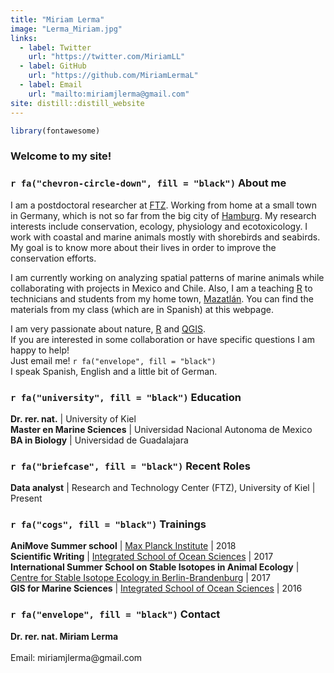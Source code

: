```yaml
---
title: "Miriam Lerma"
image: "Lerma_Miriam.jpg"
links:
  - label: Twitter
    url: "https://twitter.com/MiriamLL"
  - label: GitHub
    url: "https://github.com/MiriamLermaL"
  - label: Email
    url: "mailto:miriamjlerma@gmail.com"
site: distill::distill_website
---
```


```r
library(fontawesome)
```


### **Welcome to my site!**  


### `r fa("chevron-circle-down", fill = "black")` About  me
I am a postdoctoral researcher at [FTZ](https://www.ftz.uni-kiel.de/de). Working from home at a small town in Germany, which is not so far from the big city of [Hamburg](https://www.google.com/maps/place/Hamburgo/). My research interests include conservation, ecology, physiology and ecotoxicology. I work with coastal and marine animals mostly with shorebirds and seabirds. My goal is to know more about their lives in order to improve the conservation efforts.

I am currently working on analyzing spatial patterns of marine animals while collaborating with  projects in Mexico and Chile. Also, I am a teaching [R](https://www.r-project.org/about.html)  to technicians and students from my home town, [Mazatlán](https://www.google.com/maps/place/Mazatlan). You can find the materials from my class (which are in Spanish) at this webpage. 

I am very passionate about nature, [R](https://www.r-project.org/about.html) and [QGIS](https://qgis.org/en/site/).  
If you are interested in some collaboration or have specific questions I am happy to help!    
Just email me! `r fa("envelope", fill = "black")`  
I speak Spanish, English and a little bit of German.    


### `r fa("university", fill = "black")` Education
**Dr. rer. nat.** | University of Kiel   
**Master en Marine Sciences**  | Universidad Nacional Autonoma de Mexico  
**BA in Biology**  | Universidad de Guadalajara

### `r fa("briefcase", fill = "black")` Recent Roles  
**Data analyst** | Research and Technology Center (FTZ), University of Kiel | Present  

### `r fa("cogs", fill = "black")` Trainings
**AniMove Summer school** | [Max Planck Institute](https://animove.org/) | 2018  
**Scientific Writing** | [Integrated School of Ocean Sciences](https://www.futureocean.org/de/isos/) | 2017  
**International Summer School on Stable Isotopes in Animal Ecology** | [Centre for Stable Isotope Ecology in Berlin-Brandenburg](http://www.izw-berlin.de/en/summer-school-on-stable-isotopes-in-animal-ecology-en.html) | 2017  
**GIS for Marine Sciences** | [Integrated School of Ocean Sciences](https://www.futureocean.org/de/isos/) | 2016  


### `r fa("envelope", fill = "black")` Contact
**Dr. rer. nat. Miriam Lerma** <br>  
Email: miriamjlerma@gmail.com

